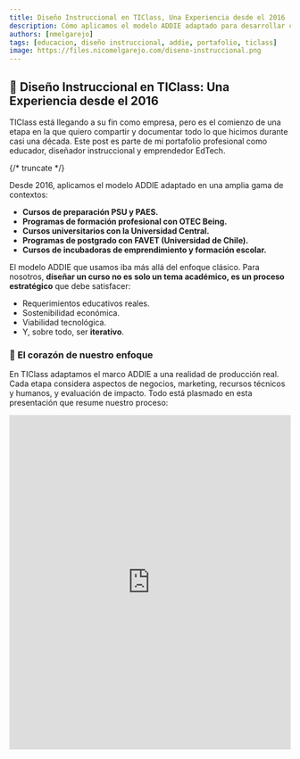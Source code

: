 ```yaml
---
title: Diseño Instruccional en TIClass, Una Experiencia desde el 2016
description: Cómo aplicamos el modelo ADDIE adaptado para desarrollar cursos en PSU, PAES, programas universitarios y formación empresarial.
authors: [nmelgarejo]
tags: [educacion, diseño instruccional, addie, portafolio, ticlass]
image: https://files.nicomelgarejo.com/diseno-instruccional.png
---
```



<Head>
  <meta property="og:type" content="article" />
  <meta property="og:title" content="Diseño Instruccional en TIClass" />
  <meta property="og:image" content="https://files.nicomelgarejo.com/diseno-instruccional.png" />
</Head>

## 🐝 Diseño Instruccional en TIClass: Una Experiencia desde el 2016

TIClass está llegando a su fin como empresa, pero es el comienzo de una etapa en la que quiero compartir y documentar todo lo que hicimos durante casi una década. Este post es parte de mi portafolio profesional como educador, diseñador instruccional y emprendedor EdTech.

{/* truncate */}

Desde 2016, aplicamos el modelo ADDIE adaptado en una amplia gama de contextos:

- **Cursos de preparación PSU y PAES.**
- **Programas de formación profesional con OTEC Being.**
- **Cursos universitarios con la Universidad Central.**
- **Programas de postgrado con FAVET (Universidad de Chile).**
- **Cursos de incubadoras de emprendimiento y formación escolar.**

El modelo ADDIE que usamos iba más allá del enfoque clásico. Para nosotros, **diseñar un curso no es solo un tema académico, es un proceso estratégico** que debe satisfacer:

- Requerimientos educativos reales.
- Sostenibilidad económica.
- Viabilidad tecnológica.
- Y, sobre todo, ser **iterativo**.

### 🎯 El corazón de nuestro enfoque

En TIClass adaptamos el marco ADDIE a una realidad de producción real. Cada etapa considera aspectos de negocios, marketing, recursos técnicos y humanos, y evaluación de impacto. Todo está plasmado en esta presentación que resume nuestro proceso:

<div className="video-container">
  <iframe 
    src="https://docs.google.com/presentation/d/e/2PACX-1vS2trT1t-kxkHzQbEDE3NdBXdtnkF2E7iq3JU22vms4v4byFf56MpX6QFwtG_q-yJhpeoa5Wuv9ndFU/pubembed?start=true&loop=true&delayms=15000" 
    frameBorder="0" 
    width="100%" 
    height="600px" 
    allowFullScreen
    title="Presentación Diseño Instruccional TIClass"
  />
</div>

### 🧩 ¿Por qué compartir esto?

Porque **compartir hace bien**. Y porque en un mundo cada vez más cerrado y "onlyfanizado", abrir el conocimiento es una declaración ética, política y pedagógica.

Gracias a TIClass aprendí que el diseño instruccional debe ser **transversal a toda la organización**, no solo un documento académico, sino una hoja de ruta viva que guía, orienta, mejora.

---

¿Quieres ver más ejemplos? Sigue explorando el blog. Estoy abriendo el código, los recursos y los aprendizajes. Porque enseñar también es mostrar cómo se construye.